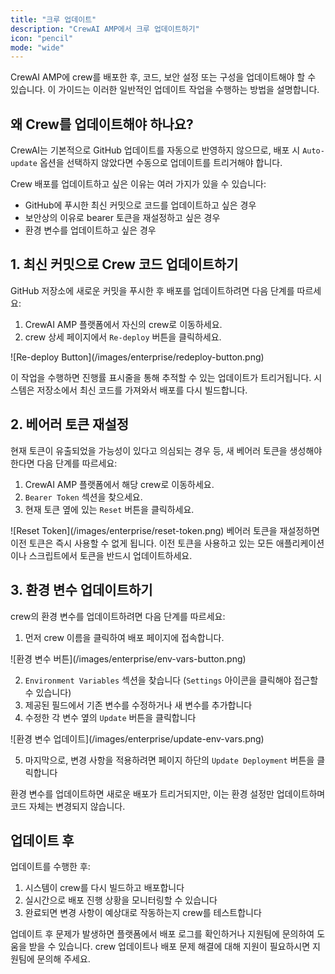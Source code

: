 ```yaml
---
title: "크루 업데이트"
description: "CrewAI AMP에서 크루 업데이트하기"
icon: "pencil"
mode: "wide"
---
```


<Note>
CrewAI AMP에 crew를 배포한 후, 코드, 보안 설정 또는 구성을 업데이트해야 할 수 있습니다.  
이 가이드는 이러한 일반적인 업데이트 작업을 수행하는 방법을 설명합니다.
</Note>

## 왜 Crew를 업데이트해야 하나요?

CrewAI는 기본적으로 GitHub 업데이트를 자동으로 반영하지 않으므로, 배포 시 `Auto-update` 옵션을 선택하지 않았다면 수동으로 업데이트를 트리거해야 합니다.

Crew 배포를 업데이트하고 싶은 이유는 여러 가지가 있을 수 있습니다:
- GitHub에 푸시한 최신 커밋으로 코드를 업데이트하고 싶은 경우
- 보안상의 이유로 bearer 토큰을 재설정하고 싶은 경우
- 환경 변수를 업데이트하고 싶은 경우

## 1. 최신 커밋으로 Crew 코드 업데이트하기

GitHub 저장소에 새로운 커밋을 푸시한 후 배포를 업데이트하려면 다음 단계를 따르세요:

1. CrewAI AMP 플랫폼에서 자신의 crew로 이동하세요.
2. crew 상세 페이지에서 `Re-deploy` 버튼을 클릭하세요.

<Frame>
  ![Re-deploy Button](/images/enterprise/redeploy-button.png)
</Frame>

이 작업을 수행하면 진행률 표시줄을 통해 추적할 수 있는 업데이트가 트리거됩니다. 시스템은 저장소에서 최신 코드를 가져와서 배포를 다시 빌드합니다.

## 2. 베어러 토큰 재설정

현재 토큰이 유출되었을 가능성이 있다고 의심되는 경우 등, 새 베어러 토큰을 생성해야 한다면 다음 단계를 따르세요:

1. CrewAI AMP 플랫폼에서 해당 crew로 이동하세요.
2. `Bearer Token` 섹션을 찾으세요.
3. 현재 토큰 옆에 있는 `Reset` 버튼을 클릭하세요.

<Frame>
  ![Reset Token](/images/enterprise/reset-token.png)
</Frame>

<Warning>
베어러 토큰을 재설정하면 이전 토큰은 즉시 사용할 수 없게 됩니다. 이전 토큰을 사용하고 있는 모든 애플리케이션이나 스크립트에서 토큰을 반드시 업데이트하세요.
</Warning>

## 3. 환경 변수 업데이트하기

crew의 환경 변수를 업데이트하려면 다음 단계를 따르세요:

1. 먼저 crew 이름을 클릭하여 배포 페이지에 접속합니다.

<Frame>
  ![환경 변수 버튼](/images/enterprise/env-vars-button.png)
</Frame>

2. `Environment Variables` 섹션을 찾습니다 (`Settings` 아이콘을 클릭해야 접근할 수 있습니다)
3. 제공된 필드에서 기존 변수를 수정하거나 새 변수를 추가합니다
4. 수정한 각 변수 옆의 `Update` 버튼을 클릭합니다

<Frame>
  ![환경 변수 업데이트](/images/enterprise/update-env-vars.png)
</Frame>

5. 마지막으로, 변경 사항을 적용하려면 페이지 하단의 `Update Deployment` 버튼을 클릭합니다

<Note>
환경 변수를 업데이트하면 새로운 배포가 트리거되지만, 이는 환경 설정만 업데이트하며 코드 자체는 변경되지 않습니다.
</Note>

## 업데이트 후

업데이트를 수행한 후:

1. 시스템이 crew를 다시 빌드하고 배포합니다
2. 실시간으로 배포 진행 상황을 모니터링할 수 있습니다
3. 완료되면 변경 사항이 예상대로 작동하는지 crew를 테스트합니다

<Tip>
업데이트 후 문제가 발생하면 플랫폼에서 배포 로그를 확인하거나 지원팀에 문의하여 도움을 받을 수 있습니다.
</Tip>

<Card title="도움이 필요하신가요?" icon="headset" href="mailto:support@crewai.com">
  crew 업데이트나 배포 문제 해결에 대해 지원이 필요하시면 지원팀에 문의해 주세요.
</Card>